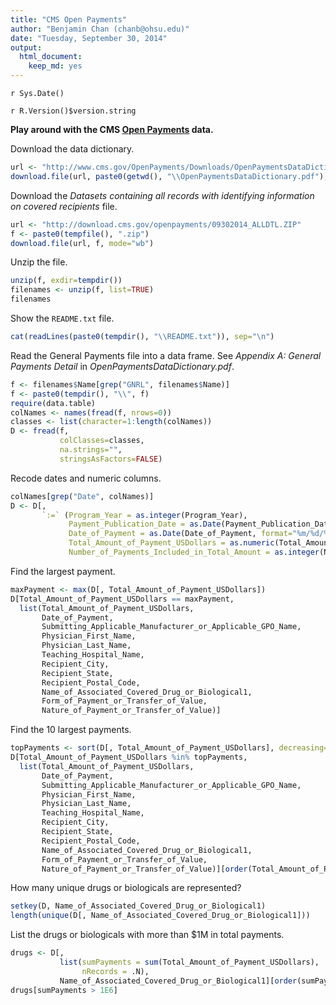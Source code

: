 ```yaml
---
title: "CMS Open Payments"
author: "Benjamin Chan (chanb@ohsu.edu)"
date: "Tuesday, September 30, 2014"
output:
  html_document:
    keep_md: yes
---
```


`r Sys.Date()`

`r R.Version()$version.string`

**Play around with the CMS [Open Payments](http://www.cms.gov/OpenPayments) data.**

Download the data dictionary.

```r
url <- "http://www.cms.gov/OpenPayments/Downloads/OpenPaymentsDataDictionary.pdf"
download.file(url, paste0(getwd(), "\\OpenPaymentsDataDictionary.pdf"), mode="wb")
```

Download the *Datasets containing all records with identifying information on covered recipients* file.

```r
url <- "http://download.cms.gov/openpayments/09302014_ALLDTL.ZIP"
f <- paste0(tempfile(), ".zip")
download.file(url, f, mode="wb")
```

Unzip the file.

```r
unzip(f, exdir=tempdir())
filenames <- unzip(f, list=TRUE)
filenames
```

Show the `README.txt` file.

```r
cat(readLines(paste0(tempdir(), "\\README.txt")), sep="\n")
```

Read the General Payments file into a data frame.
See *Appendix A: General Payments Detail* in *OpenPaymentsDataDictionary.pdf*.

```r
f <- filenames$Name[grep("GNRL", filenames$Name)]
f <- paste0(tempdir(), "\\", f)
require(data.table)
colNames <- names(fread(f, nrows=0))
classes <- list(character=1:length(colNames))
D <- fread(f,
           colClasses=classes,
           na.strings="",
           stringsAsFactors=FALSE)
```

Recode dates and numeric columns.

```r
colNames[grep("Date", colNames)]
D <- D[,
       `:=` (Program_Year = as.integer(Program_Year),
             Payment_Publication_Date = as.Date(Payment_Publication_Date, format="%m/%d/%Y"),
             Date_of_Payment = as.Date(Date_of_Payment, format="%m/%d/%Y"),
             Total_Amount_of_Payment_USDollars = as.numeric(Total_Amount_of_Payment_USDollars),
             Number_of_Payments_Included_in_Total_Amount = as.integer(Number_of_Payments_Included_in_Total_Amount))]
```

Find the largest payment.

```r
maxPayment <- max(D[, Total_Amount_of_Payment_USDollars])
D[Total_Amount_of_Payment_USDollars == maxPayment,
  list(Total_Amount_of_Payment_USDollars,
       Date_of_Payment,
       Submitting_Applicable_Manufacturer_or_Applicable_GPO_Name,
       Physician_First_Name,
       Physician_Last_Name,
       Teaching_Hospital_Name,
       Recipient_City,
       Recipient_State,
       Recipient_Postal_Code,
       Name_of_Associated_Covered_Drug_or_Biological1,
       Form_of_Payment_or_Transfer_of_Value,
       Nature_of_Payment_or_Transfer_of_Value)]
```

Find the 10 largest payments.

```r
topPayments <- sort(D[, Total_Amount_of_Payment_USDollars], decreasing=TRUE)[1:10]
D[Total_Amount_of_Payment_USDollars %in% topPayments,
  list(Total_Amount_of_Payment_USDollars,
       Date_of_Payment,
       Submitting_Applicable_Manufacturer_or_Applicable_GPO_Name,
       Physician_First_Name,
       Physician_Last_Name,
       Teaching_Hospital_Name,
       Recipient_City,
       Recipient_State,
       Recipient_Postal_Code,
       Name_of_Associated_Covered_Drug_or_Biological1,
       Form_of_Payment_or_Transfer_of_Value,
       Nature_of_Payment_or_Transfer_of_Value)][order(Total_Amount_of_Payment_USDollars, decreasing=TRUE)]
```

How many unique drugs or biologicals are represented?

```r
setkey(D, Name_of_Associated_Covered_Drug_or_Biological1)
length(unique(D[, Name_of_Associated_Covered_Drug_or_Biological1]))
```

List the drugs or biologicals with more than $1M in total payments.

```r
drugs <- D[,
           list(sumPayments = sum(Total_Amount_of_Payment_USDollars),
                nRecords = .N),
           Name_of_Associated_Covered_Drug_or_Biological1][order(sumPayments, decreasing=TRUE)]
drugs[sumPayments > 1E6]
```